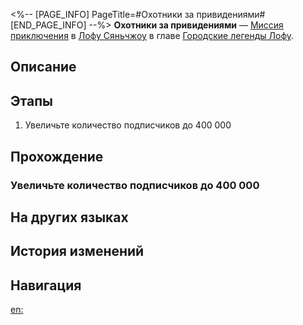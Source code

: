 <%-- [PAGE_INFO]
PageTitle=#Охотники за привидениями#
[END_PAGE_INFO] --%>
{{Дополнить|Диалоги.}}
{{Миссия Инфобокс
|id              = 8015197
|Название        = 
|Изображение     = Миссия Охотники за привидениями.png
|Тип             = Миссия приключения
|Событие         = 
|Глава           = Городские легенды Лофу
|Условия         = Достигните фазы 3 в событии [[Лисья история о привидениях]]
|Персонажи       = Первопроходец
|СтартЛокация    = [[Лофу Сяньчжоу]] — [[Сад безмятежности]]
|Мир             = Лофу Сяньчжоу
|Предыдущая      = 
|Следующая       = 
|Награды         = 
}}
'''Охотники за привидениями''' — [[Миссия приключения]] в [[Лофу Сяньчжоу]] в главе [[Городские легенды Лофу]].

==Описание==
{{Описание|<!--официальное описание из Перекрёстка судеб-->}}

==Этапы==
# Увеличьте количество подписчиков до 400 000

==Прохождение==
{{Дополнить}}

===Увеличьте количество подписчиков до 400 000===
{{Описание миссии|тип=Миссия приключения|локация=Сад безмятежности|«Страшилки Лофу», когда-то неприметный портал для любителей сверхъестественного, превратился в процветающее сообщество, где жители Лофу Сяньчжоу обмениваются историями и слухами.<br />Постарайтесь расширить сферу своего влияния, поскольку это поможет вам не только получить необходимую информацию, но и позволит действовать открыто от имени уважаемого отряда Охотников за привидениями.}}
{{Диалог Начало}}

{{Диалог Конец}}

==На других языках==
{{На других языках
|en   = Ghost-Hunting Squad
|zhs  = 捉鬼小队
|zht  = 捉鬼小隊
|ja   = 怪異退治隊
|ko   = 요괴 퇴치팀
|es   = Brigada cazafantasmas
|fr   = Brigade de chasse aux fantômes
|ru   = Охотники за привидениями
|th   = หน่วยล่าท้าผี
|vi   = Biệt Đội Bắt Ma
|de   = Geisterjägertrupp
|id   = Tim Pemburu Hantu
|pt   = Esquadrão Caça-Fantasmas
}}

==История изменений==
{{История изменений|3.5}}

==Навигация==
{{Миссия приключения Навбокс|Глава }}

[[en:]]
